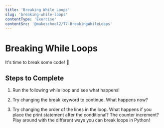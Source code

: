 ```yaml
---
title: 'Breaking While Loops'
slug: 'breaking-while-loops'
contentType: 'Exercise'
contentSrc: '@makeschool2/T7-BreakingWhileLoops'
---
```


# Breaking While Loops

It's time to break some code! :hammer:

## Steps to Complete

1. Run the following while loop and see what happens!

2. Try changing the break keyword to continue. What happens now?

3. Try changing the order of the lines in the loop. What happens if you place the print statement after the conditional? The counter increment? Play around with the different ways you can break loops in Python!